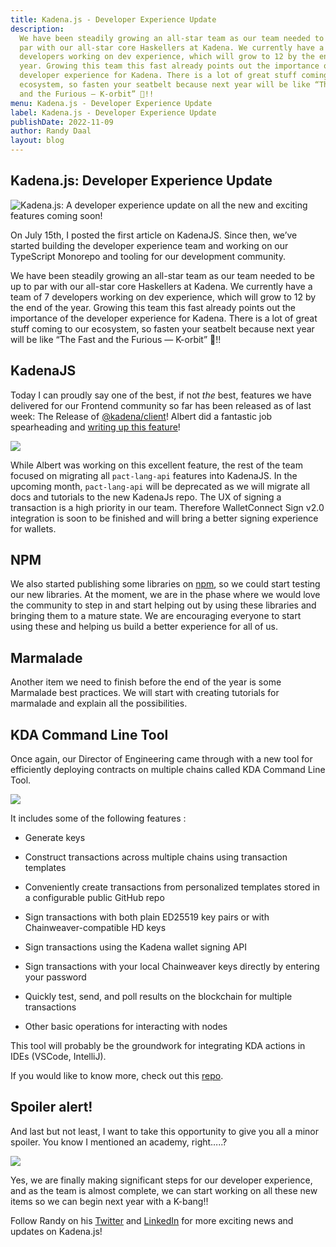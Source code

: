 ```yaml
---
title: Kadena.js - Developer Experience Update
description:
  We have been steadily growing an all-star team as our team needed to be up to
  par with our all-star core Haskellers at Kadena. We currently have a team of 7
  developers working on dev experience, which will grow to 12 by the end of the
  year. Growing this team this fast already points out the importance of the
  developer experience for Kadena. There is a lot of great stuff coming to our
  ecosystem, so fasten your seatbelt because next year will be like “The Fast
  and the Furious — K-orbit” 🚀!!
menu: Kadena.js - Developer Experience Update
label: Kadena.js - Developer Experience Update
publishDate: 2022-11-09
author: Randy Daal
layout: blog
---
```


## Kadena.js: Developer Experience Update

![Kadena.js: A developer experience update on all the new and exciting features coming soon!](/assets/blog/1_RYwfKuTY3PCXtd8wvbV6DQ.webp)

On July 15th, I posted the first article on KadenaJS. Since then, we’ve started
building the developer experience team and working on our TypeScript Monorepo
and tooling for our development community.

We have been steadily growing an all-star team as our team needed to be up to
par with our all-star core Haskellers at Kadena. We currently have a team of 7
developers working on dev experience, which will grow to 12 by the end of the
year. Growing this team this fast already points out the importance of the
developer experience for Kadena. There is a lot of great stuff coming to our
ecosystem, so fasten your seatbelt because next year will be like “The Fast and
the Furious — K-orbit” 🚀!!

## KadenaJS

Today I can proudly say one of the best, if not _the_ best, features we have
delivered for our Frontend community so far has been released as of last week:
The Release of
[@kadena/client](https://github.com/kadena-community/kadena.js/blob/master/packages/libs/client/docs/launch-post.md)!
Albert did a fantastic job spearheading and
[writing up this feature](https://medium.com/kadena-io/release-of-kadena-client-interacting-with-the-kadena-blockchain-6c7945b2b4a7)!

![](/assets/blog/1_d1Zmnh7kZhJRMqdVGStaSA.webp)

While Albert was working on this excellent feature, the rest of the team focused
on migrating all `pact-lang-api` features into KadenaJS. In the upcoming month,
`pact-lang-api` will be deprecated as we will migrate all docs and tutorials to
the new KadenaJs repo. The UX of signing a transaction is a high priority in our
team. Therefore WalletConnect Sign v2.0 integration is soon to be finished and
will bring a better signing experience for wallets.

## NPM

We also started publishing some libraries on
[npm](https://www.npmjs.com/search?q=%40kadena), so we could start testing our
new libraries. At the moment, we are in the phase where we would love the
community to step in and start helping out by using these libraries and bringing
them to a mature state. We are encouraging everyone to start using these and
helping us build a better experience for all of us.

## Marmalade

Another item we need to finish before the end of the year is some Marmalade best
practices. We will start with creating tutorials for marmalade and explain all
the possibilities.

## KDA Command Line Tool

Once again, our Director of Engineering came through with a new tool for
efficiently deploying contracts on multiple chains called KDA Command Line Tool.

![](/assets/blog/1_u87NVDisJQy-Q06bLXftNw.gif)

It includes some of the following features :

- Generate keys

- Construct transactions across multiple chains using transaction templates

- Conveniently create transactions from personalized templates stored in a
  configurable public GitHub repo

- Sign transactions with both plain ED25519 key pairs or with
  Chainweaver-compatible HD keys

- Sign transactions using the Kadena wallet signing API

- Sign transactions with your local Chainweaver keys directly by entering your
  password

- Quickly test, send, and poll results on the blockchain for multiple
  transactions

- Other basic operations for interacting with nodes

This tool will probably be the groundwork for integrating KDA actions in IDEs
(VSCode, IntelliJ).

If you would like to know more, check out this
[repo](https://github.com/kadena-io/kda-tool).

## Spoiler alert!

And last but not least, I want to take this opportunity to give you all a minor
spoiler. You know I mentioned an academy, right…..?

![](/assets/blog/0__LGDxAT0n5-D-SDa.png)

Yes, we are finally making significant steps for our developer experience, and
as the team is almost complete, we can start working on all these new items so
we can begin next year with a K-bang!!

Follow Randy on his [Twitter](https://twitter.com/Randynamic_4) and
[LinkedIn](https://www.linkedin.com/in/randydaal/?originalSubdomain=nl) for more
exciting news and updates on Kadena.js!
